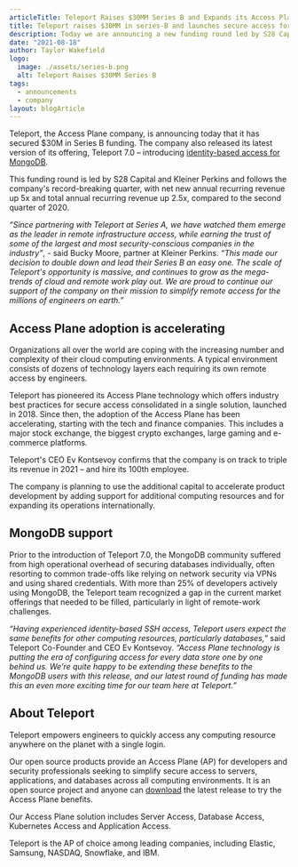```yaml
---
articleTitle: Teleport Raises $30MM Series B and Expands its Access Plane Technology with MongoDB Support
title: Teleport raises $30MM in series-B and launches secure access for MongoDB
description: Today we are announcing a new funding round led by S28 Capital and Kleiner Perkins. The new capital will accelerate bringing new features to market, and expand our sales and support teams internationally
date: "2021-08-18"
author: Taylor Wakefield
logo:
  image: ./assets/series-b.png
  alt: Teleport Raises $30MM Series B
tags:
  - announcements
  - company
layout: blogArticle
---
```



Teleport, the Access Plane company, is announcing today that it has secured $30M in Series B funding. The company also released its latest
version of its offering, Teleport 7.0 – introducing [identity-based access for MongoDB](https://goteleport.com/blog/secure-access-mongodb/).

This funding round is led by S28 Capital and Kleiner Perkins and follows the company's record-breaking quarter, with net new annual
recurring revenue up 5x and total annual recurring revenue up 2.5x, compared to the second quarter of 2020.

_“Since partnering with Teleport at Series A, we have watched them emerge as the leader in remote infrastructure access, while earning the
trust of some of the largest and most security-conscious companies in the industry”_, - said Bucky Moore, partner at Kleiner Perkins. _“This
made our decision to double down and lead their Series B an easy one. The scale of Teleport's opportunity is massive, and continues to grow
as the mega-trends of cloud and remote work play out. We are proud to continue our support of the company on their mission to simplify
remote access for the millions of engineers on earth.”_

## Access Plane adoption is accelerating

Organizations all over the world are coping with the increasing number and complexity of their cloud computing environments. A typical
environment consists of dozens of technology layers each requiring its own remote access by engineers.

Teleport has pioneered its Access Plane technology which offers industry best practices for secure access consolidated in a single solution,
launched in 2018. Since then, the adoption of the Access Plane has been accelerating, starting with the tech and finance companies. This
includes a major stock exchange, the biggest crypto exchanges, large gaming and e-commerce platforms.

Teleport's CEO Ev Kontsevoy confirms that the company is on track to triple its revenue in 2021 – and hire its 100th employee.

The company is planning to use the additional capital to accelerate product development by adding support for additional computing resources
and for expanding its operations internationally.

## MongoDB support

Prior to the introduction of Teleport 7.0, the MongoDB community suffered from high operational overhead of securing databases individually,
often resorting to common trade-offs like relying on network security via VPNs and using shared credentials. With more than 25% of
developers actively using MongoDB, the Teleport team recognized a gap in the current market offerings that needed to be filled, particularly
in light of remote-work challenges.

_“Having experienced identity-based SSH access, Teleport users expect the same benefits for other computing resources, particularly
databases,”_ said Teleport Co-Founder and CEO Ev Kontsevoy. _“Access Plane technology is putting the era of configuring access for every
data store one by one behind us. We’re quite happy to be extending these benefits to the MongoDB users with this release, and our latest
round of funding has made this an even more exciting time for our team here at Teleport.”_

<EmailSubscribeViolet />

## About Teleport

Teleport empowers engineers to quickly access any computing resource anywhere on the planet with a single login.

Our open source products provide an Access Plane (AP) for developers and security professionals seeking to simplify secure access to
servers, applications, and databases across all computing environments. It is an open source project and anyone can [download](https://goteleport.com/pricing/)
the latest release to try the Access Plane benefits.

Our Access Plane solution includes Server Access, Database Access, Kubernetes Access and Application Access.

Teleport is the AP of choice among leading companies, including Elastic, Samsung, NASDAQ, Snowflake, and IBM.
